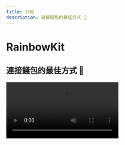 ```yaml
---
title: 介紹
description: 連接錢包的最佳方式 🌈
---
```


# RainbowKit

## 連接錢包的最佳方式 🌈

<Video src="https://res.cloudinary.com/rainbowme/video/upload/s--aTmEjSrr--/f_auto:video,q_auto/v1/rainbowkit/site-assets/rainbowkit-video-cutdown-edit_gy0q16" />

RainbowKit 是一個 [React](https://reactjs.org/) 庫，讓你的 dapp 添加錢包連接變得容易。 它直觀、響應迅速且可自定義。

### 特色

#### 錢包管理

為你的 dapp 提供即時的錢包管理。 除了處理錢包的連接和斷開，RainbowKit 支援眾多錢包，交換連接鏈，解決地址到 ENS，顯示餘額等等。

#### 可自定義

你可以調整 RainbowKit 的 UI 來匹配你的品牌。 你可以從幾個預定義的重點顏色和邊框半徑配置中進行選擇。 對於更高級的用例，你可以提供完全自定義主題、渲染自己的按鈕並省略某些功能。 包含暗黑模式。

#### 行業標準

為了更好地與大多數產品互操作，我們依賴 [viem](https://viem.sh) 和 [wagmi](https://wagmi.sh/) — 在該領域中最常用的庫。

錢包標準如 EIP-1193 和 EIP-6963 支援即時可用，使瀏覽器錢包用戶能無縫地將他們的錢包連接到你的 dApp。

### 社群

我們很高興看到社群採用 RainbowKit，提出問題並提供反饋。 無論是功能請求、錯誤報告還是展示的專案，請參與進來！

- 提出一個 [問題](https://github.com/rainbow-me/rainbowkit/issues)
- 在 [Twitter](https://twitter.com/rainbowdotme) 上關注
- 分享你的 [反饋](https://github.com/rainbow-me/rainbowkit/discussions/new?category=feedback)
- 在 [Codesandbox](https://codesandbox.io/p/sandbox/github/rainbow-me/rainbowkit/tree/main/examples/with-next) 上試用
